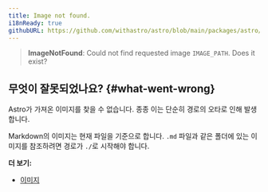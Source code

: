 ```yaml
---
title: Image not found.
i18nReady: true
githubURL: https://github.com/withastro/astro/blob/main/packages/astro/src/core/errors/errors-data.ts
---
```


> **ImageNotFound**: Could not find requested image `IMAGE_PATH`. Does it exist?

## 무엇이 잘못되었나요? \{#what-went-wrong\}

Astro가 가져온 이미지를 찾을 수 없습니다. 종종 이는 단순히 경로의 오타로 인해 발생합니다.

Markdown의 이미지는 현재 파일을 기준으로 합니다. `.md` 파일과 같은 폴더에 있는 이미지를 참조하려면 경로가 `./`로 시작해야 합니다.

**더 보기:**

-  [이미지](/ko/guides/images/)
